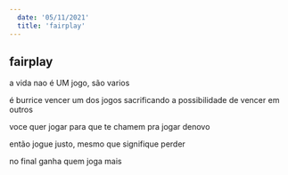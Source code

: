 ```yaml
---
  date: '05/11/2021'
  title: 'fairplay'
---
```


## fairplay

a vida nao é UM jogo, são varios

é burrice vencer um dos jogos sacrificando a possibilidade de vencer em outros

voce quer jogar para que te chamem pra jogar denovo

então jogue justo, mesmo que signifique perder

no final ganha quem joga mais
